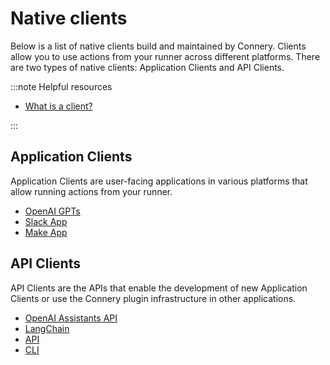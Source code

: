 # Native clients

Below is a list of native clients build and maintained by Connery.
Clients allow you to use actions from your runner across different platforms.
There are two types of native clients: Application Clients and API Clients.

:::note Helpful resources

- [What is a client?](/docs/platform/introduction/core-concepts#client)

:::

## Application Clients

Application Clients are user-facing applications in various platforms that allow running actions from your runner.

- [OpenAI GPTs](/docs/clients/native/openai/gpt)
- [Slack App](/docs/clients/native/slack)
- [Make App](/docs/clients/native/make)

## API Clients

API Clients are the APIs that enable the development of new Application Clients or use the Connery plugin infrastructure in other applications.

- [OpenAI Assistants API](/docs/clients/native/openai/assistant)
- [LangChain](/docs/clients/native/langchain)
- [API](/docs/clients/native/api)
- [CLI](/docs/clients/native/api)
